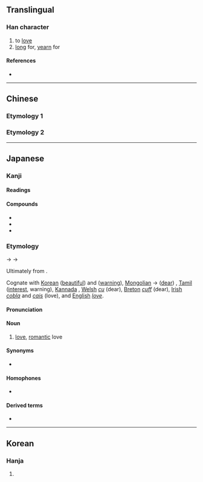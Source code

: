 {{character info/new}}
{{also|戀}}
==Translingual==
{{ja-forms|恋|恋|[[戀]]}}

===Han character===
{{Han char|rn=61|rad=心|as=06|sn=10|four=00333|canj=YCP|ids=⿱亦心}}

# to [[love]]
# [[long]] for, [[yearn]] for

====References====
* {{Han ref|kx=0383.360|dkj=10537|dj=0714.120|hdz=42292.070|uh=604B|ud=24651}}

----

==Chinese==

===Etymology 1===
{{zh-see|戀|sv}}

===Etymology 2===
{{zh-see|甚|v}}

----

==Japanese==
{{ja-kanji forms|恋|戀}}

===Kanji===
{{ja-kanji|grade=c|rs=心06|kyu=戀}}

====Readings====
{{ja-readings
|goon=れん
|kanon=れん
|kun=こい-<こひ-, こい-し.い<こひ-し.い, こ-う<こ-ふ
}}

====Compounds====
* {{ja-r|恋愛|れんあい}}
* {{ja-r|恋慕|れんぼ}}
* {{ja-r|恋人|こいびと}}

===Etymology===
{{ja-kanjitab|こい|yomi=kun}}
{{IPAchar|/kopi/}} → {{IPAchar|/kohi/}} → {{IPAchar|/koi/}} 

Ultimately from {{etyl|ine-pro|ja}} {{m|ine-pro|*lubʰ-||to enjoy, to long for}}. {{rfv-etymology|ja}}

Cognate with [[Korean]] {{IPAchar|/kɑptˈa/}} ([[beautiful]]) and {{IPAchar|/kɑi/}} ([[warning]]), [[w:Mongolian language|Mongolian]] {{IPAchar|/ɡuba/}} → {{IPAchar|/ʸuwa/}} ([[dear]]) , [[Tamil]] {{IPAchar|/kaval/}} ([[interest]], warning), [[Kannada]] {{IPAchar|/kupa/}}, [[Welsh]] ''[[cu#Welsh|cu]]'' (dear), [[Breton]] ''[[cuff#Breton|cuff]]'' (dear), [[Irish]] ''[[cobla#Irish|cobla]]'' and ''[[cais#Irish|cais]]'' (love), and [[English]] ''[[love]]''.
{{attention|ja|please add links to respective languages}}

====Pronunciation====
{{ja-pron|こい|y=k}}

====Noun====
{{ja-noun|kyu=戀|こい|hhira=こひ}}
# [[love]], [[romantic]] love

====Synonyms====
* {{ja-r|愛|あい}}

====Homophones====
* {{ja-l|鯉}}

====Derived terms====
* {{ja-r|恋する|こいする}}

----

==Korean==

===Hanja===
{{ko-hanja|hangeul=[[련]]>[[연]]|eumhun=|rv=ryeon>yeon|mr=ryŏn>yŏn|y=lyen>yen}}

# {{defn|lang=ko|sort=心06}}